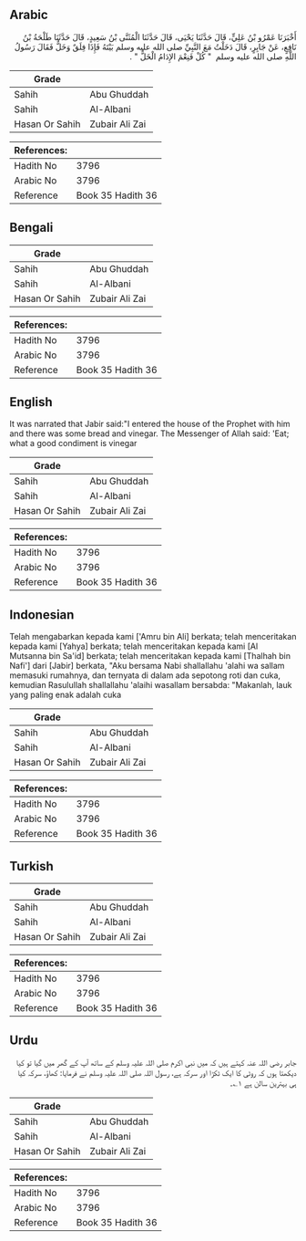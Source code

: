 ## Arabic


<div dir="rtl" lang="ar" style={{fontSize:'larger',backgroundColor:'#f8f9fa',padding:20}}>
أَخْبَرَنَا عَمْرُو بْنُ عَلِيٍّ، قَالَ حَدَّثَنَا يَحْيَى، قَالَ حَدَّثَنَا الْمُثَنَّى بْنُ سَعِيدٍ، قَالَ حَدَّثَنَا طَلْحَةُ بْنُ نَافِعٍ، عَنْ جَابِرٍ، قَالَ دَخَلْتُ مَعَ النَّبِيِّ صلى الله عليه وسلم بَيْتَهُ فَإِذَا فِلَقٌ وَخَلٌّ فَقَالَ رَسُولُ اللَّهِ صلى الله عليه وسلم ‏ "‏ كُلْ فَنِعْمَ الإِدَامُ الْخَلُّ ‏"‏ ‏.‏
</div>
<div style={{backgroundColor:'#f8f9fa',padding:20, marginBottom: 10}}><table> <thead> <tr> <th>Grade</th> <th></th> </tr> </thead> <tbody> <tr><td>Sahih</td><td>Abu Ghuddah</td></tr><tr><td>Sahih</td><td>Al-Albani</td></tr><tr><td>Hasan Or Sahih</td><td>Zubair Ali Zai</td></tr></tbody></table><table> <thead> <tr> <th>References:</th> <th></th> </tr> </thead> <tbody><tr><td>Hadith No</td><td>3796</td></tr><tr><td>Arabic No</td><td>3796</td></tr><tr><td>Reference</td><td>Book 35 Hadith 36</td></tr></tbody></table></div>

## Bengali


<div dir="ltr" lang="bn" style={{fontSize:'larger',backgroundColor:'#f8f9fa',padding:20}}>

</div>
<div style={{backgroundColor:'#f8f9fa',padding:20, marginBottom: 10}}><table> <thead> <tr> <th>Grade</th> <th></th> </tr> </thead> <tbody> <tr><td>Sahih</td><td>Abu Ghuddah</td></tr><tr><td>Sahih</td><td>Al-Albani</td></tr><tr><td>Hasan Or Sahih</td><td>Zubair Ali Zai</td></tr></tbody></table><table> <thead> <tr> <th>References:</th> <th></th> </tr> </thead> <tbody><tr><td>Hadith No</td><td>3796</td></tr><tr><td>Arabic No</td><td>3796</td></tr><tr><td>Reference</td><td>Book 35 Hadith 36</td></tr></tbody></table></div>

## English


<div dir="ltr" lang="en" style={{fontSize:'larger',backgroundColor:'#f8f9fa',padding:20}}>
It was narrated that Jabir said:"I entered the house of the Prophet with him and there was some bread and vinegar. The Messenger of Allah said: 'Eat; what a good condiment is vinegar
</div>
<div style={{backgroundColor:'#f8f9fa',padding:20, marginBottom: 10}}><table> <thead> <tr> <th>Grade</th> <th></th> </tr> </thead> <tbody> <tr><td>Sahih</td><td>Abu Ghuddah</td></tr><tr><td>Sahih</td><td>Al-Albani</td></tr><tr><td>Hasan Or Sahih</td><td>Zubair Ali Zai</td></tr></tbody></table><table> <thead> <tr> <th>References:</th> <th></th> </tr> </thead> <tbody><tr><td>Hadith No</td><td>3796</td></tr><tr><td>Arabic No</td><td>3796</td></tr><tr><td>Reference</td><td>Book 35 Hadith 36</td></tr></tbody></table></div>

## Indonesian


<div dir="ltr" lang="id" style={{fontSize:'larger',backgroundColor:'#f8f9fa',padding:20}}>
Telah mengabarkan kepada kami ['Amru bin Ali] berkata; telah menceritakan kepada kami [Yahya] berkata; telah menceritakan kepada kami [Al Mutsanna bin Sa'id] berkata; telah menceritakan kepada kami [Thalhah bin Nafi'] dari [Jabir] berkata, "Aku bersama Nabi shallallahu 'alahi wa sallam memasuki rumahnya, dan ternyata di dalam ada sepotong roti dan cuka, kemudian Rasulullah shallallahu 'alaihi wasallam bersabda: "Makanlah, lauk yang paling enak adalah cuka
</div>
<div style={{backgroundColor:'#f8f9fa',padding:20, marginBottom: 10}}><table> <thead> <tr> <th>Grade</th> <th></th> </tr> </thead> <tbody> <tr><td>Sahih</td><td>Abu Ghuddah</td></tr><tr><td>Sahih</td><td>Al-Albani</td></tr><tr><td>Hasan Or Sahih</td><td>Zubair Ali Zai</td></tr></tbody></table><table> <thead> <tr> <th>References:</th> <th></th> </tr> </thead> <tbody><tr><td>Hadith No</td><td>3796</td></tr><tr><td>Arabic No</td><td>3796</td></tr><tr><td>Reference</td><td>Book 35 Hadith 36</td></tr></tbody></table></div>

## Turkish


<div dir="ltr" lang="tr" style={{fontSize:'larger',backgroundColor:'#f8f9fa',padding:20}}>

</div>
<div style={{backgroundColor:'#f8f9fa',padding:20, marginBottom: 10}}><table> <thead> <tr> <th>Grade</th> <th></th> </tr> </thead> <tbody> <tr><td>Sahih</td><td>Abu Ghuddah</td></tr><tr><td>Sahih</td><td>Al-Albani</td></tr><tr><td>Hasan Or Sahih</td><td>Zubair Ali Zai</td></tr></tbody></table><table> <thead> <tr> <th>References:</th> <th></th> </tr> </thead> <tbody><tr><td>Hadith No</td><td>3796</td></tr><tr><td>Arabic No</td><td>3796</td></tr><tr><td>Reference</td><td>Book 35 Hadith 36</td></tr></tbody></table></div>

## Urdu


<div dir="rtl" lang="ur" style={{fontSize:'larger',backgroundColor:'#f8f9fa',padding:20}}>
جابر رضی اللہ عنہ کہتے ہیں کہ میں نبی اکرم صلی اللہ علیہ وسلم کے ساتھ آپ کے گھر میں گیا تو کیا دیکھتا ہوں کہ روٹی کا ایک ٹکڑا اور سرکہ ہے، رسول اللہ صلی اللہ علیہ وسلم نے فرمایا: کھاؤ، سرکہ کیا ہی بہترین سالن ہے ۱؎۔
</div>
<div style={{backgroundColor:'#f8f9fa',padding:20, marginBottom: 10}}><table> <thead> <tr> <th>Grade</th> <th></th> </tr> </thead> <tbody> <tr><td>Sahih</td><td>Abu Ghuddah</td></tr><tr><td>Sahih</td><td>Al-Albani</td></tr><tr><td>Hasan Or Sahih</td><td>Zubair Ali Zai</td></tr></tbody></table><table> <thead> <tr> <th>References:</th> <th></th> </tr> </thead> <tbody><tr><td>Hadith No</td><td>3796</td></tr><tr><td>Arabic No</td><td>3796</td></tr><tr><td>Reference</td><td>Book 35 Hadith 36</td></tr></tbody></table></div>